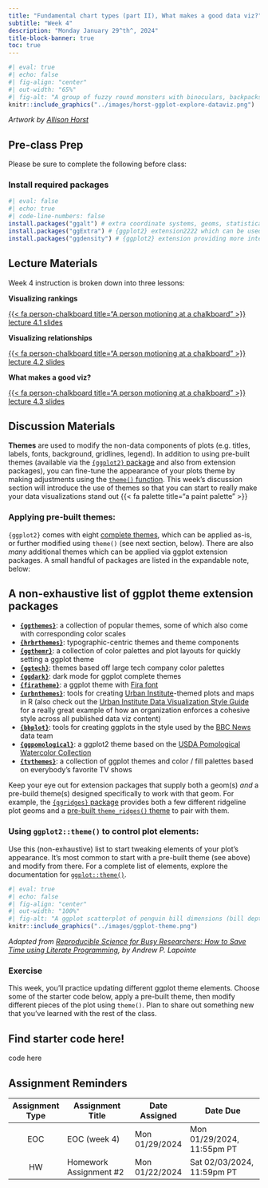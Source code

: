```yaml
---
title: "Fundamental chart types (part II), What makes a good data viz?"
subtitle: "Week 4"
description: "Monday January 29^th^, 2024"
title-block-banner: true
toc: true
---
```


```r
#| eval: true 
#| echo: false
#| fig-align: "center"
#| out-width: "65%" 
#| fig-alt: "A group of fuzzy round monsters with binoculars, backpacks and guide books looking up a graphs flying around with wings (like birders, but with exploratory data visualizations). Stylized text reads 'ggplot2: visual data exploration.' Learn more about ggplot2."
knitr::include_graphics("../images/horst-ggplot-explore-dataviz.png")
```

:::{.gray-text .center-text}
*Artwork by [Allison Horst](https://allisonhorst.com/)*
:::

## Pre-class Prep

Please be sure to complete the following before class:

### Install required packages
```r
#| eval: false
#| echo: true
#| code-line-numbers: false
install.packages("ggalt") # extra coordinate systems, geoms, statistical transformations, scales and fonts for 'ggplot2' (includes `geom_lollipop()`)
install.packages("ggExtra") # {ggplot2} extension2222 which can be used to add marginal histograms/boxplots/density plots to ggplot2 scatterplots
install.packages("ggdensity") # {ggplot2} extension providing more interpretable visualizations of density estimates based on highest density regions (HDRs)
```

## Lecture Materials 

Week 4 instruction is broken down into three lessons:

::: {.grid}

::: {.g-col-12 .g-col-md-4}
::: {.center-text}
[**Visualizing rankings**]{.teal-text .body-text-m}

[{{< fa person-chalkboard title="A person motioning at a chalkboard" >}} lecture 4.1 slides](../slides/week4.1-rankings-slides.qmd){.btn role="button" target="_blank"} 
:::
:::

::: {.g-col-12 .g-col-md-4}
::: {.center-text}
[**Visualizing relationships**]{.teal-text .body-text-m}

[{{< fa person-chalkboard title="A person motioning at a chalkboard" >}} lecture 4.2 slides](../slides/week4.2-relationships-slides.qmd){.btn role="button" target="_blank"} 
:::
:::

::: {.g-col-12 .g-col-md-4}
::: {.center-text}
[**What makes a good viz?**]{.teal-text .body-text-m}

[{{< fa person-chalkboard title="A person motioning at a chalkboard" >}} lecture 4.3 slides](../slides/week4.3-good-viz-slides.qmd){.btn role="button" target="_blank"} 
:::
:::

:::

## Discussion Materials

**Themes** are used to modify the non-data components of plots (e.g. titles, labels, fonts, background, gridlines, legend). In addition to using pre-built themes (available via the [`{ggplot2}` package](https://ggplot2.tidyverse.org/reference/ggtheme.html) and also from extension packages), you can fine-tune the appearance of your plots theme by making adjustments using the [`theme()` function](https://ggplot2.tidyverse.org/reference/theme.html). This week's discussion section will introduce the use of themes so that you can start to really make your data visualizations stand out {{< fa palette title="a paint palette" >}}

### Applying pre-built themes:

`{ggplot2}` comes with eight [complete themes](https://ggplot2.tidyverse.org/reference/ggtheme.html), which can be applied as-is, or further modified using `theme()` (see next section, below). There are also *many* additional themes which can be applied via ggplot extension packages. A small handful of packages are listed in the expandable note, below:

::: {.callout-tip icon=false collapse=true}
## A non-exhaustive list of ggplot theme extension packages

- **[`{ggthemes}`](https://jrnold.github.io/ggthemes/)**: a collection of popular themes, some of which also come with corresponding color scales
- **[`{hrbrthemes}`](https://cinc.rud.is/web/packages/hrbrthemes/index.html)**: typographic-centric themes and theme components
- **[`{ggthemr}`](https://github.com/Mikata-Project/ggthemr)**: a collection of color palettes and plot layouts for quickly setting a ggplot theme 
- **[`{ggtech}`](https://github.com/ricardo-bion/ggtech)**: themes based off large tech company color palettes
- **[`{ggdark}`](https://github.com/nsgrantham/ggdark)**: dark mode for ggplot complete themes
- **[`{firatheme}`](https://github.com/vankesteren/firatheme)**: a ggplot theme with [Fira font](https://fonts.google.com/?query=fira)
- **[`{urbnthemes}`](https://urbaninstitute.github.io/urbnthemes/index.html)**: tools for creating [Urban Institute](https://www.urban.org/)-themed plots and maps in R (also check out the [Urban Institute Data Visualization Style Guide](https://urbaninstitute.github.io/graphics-styleguide/) for a really great example of how an organization enforces a cohesive style across all published data viz content)
- **[`{bbplot}`](https://github.com/bbc/bbplot/)**: tools for creating ggplots in the style used by the [BBC News](https://www.bbc.com/news) data team
- **[`{ggpomological}`](https://www.garrickadenbuie.com/project/ggpomological/)**: a ggplot2 theme based on the [USDA Pomological Watercolor Collection](https://search.nal.usda.gov/discovery/collectionDiscovery?vid=01NAL_INST:MAIN&collectionId=81279629860007426)
- **[`{tvthemes}`](https://ryo-n7.github.io/2019-05-16-introducing-tvthemes-package/)**: a collection of ggplot themes and color / fill palettes based on everybody’s favorite TV shows

Keep your eye out for extension packages that supply both a geom(s) *and* a pre-build theme(s) designed specifically to work with that geom. For example, the [`{ggridges}` package](https://wilkelab.org/ggridges/index.html) provides both a few different ridgeline plot geoms and a [pre-built `theme_ridges()` theme](https://wilkelab.org/ggridges/articles/introduction.html#themes) to pair with them.
:::

### Using `ggplot2::theme()` to control plot elements:

Use this (non-exhaustive) list to start tweaking elements of your plot's appearance. It's most common to start with a pre-built theme (see above) and modify from there. For a complete list of elements, explore the documentation for [`ggplot::theme()`](https://ggplot2.tidyverse.org/reference/theme.html).

```r
#| eval: true 
#| echo: false
#| fig-align: "center"
#| out-width: "100%" 
#| fig-alt: "A ggplot scatterplot of penguin bill dimensions (bill depth by bill length), with arrows pointing to different non-data elements that can be adjusted using ggplot2 theme controls"
knitr::include_graphics("../images/ggplot-theme.png")
```

::: {.center-text .body-text-s .gray-text}
*Adapted from [Reproducible Science for Busy Researchers: How to Save Time using Literate Programming](https://bookdown.org/alapo/learnr/data-visualisation.html#anatomy-of-a-ggplot), by Andrew P. Lapointe*
:::

### Exercise

This week, you'll practice updating different ggplot theme elements. Choose some of the starter code below, apply a pre-built theme, then modify different pieces of the plot using `theme()`. Plan to share out something new that you've learned with the rest of the class.

::: {.callout-note icon=false collapse=true}
## Find starter code here!

code here
:::

## Assignment Reminders

| Assignment Type | Assignment Title        | Date Assigned  | Date Due                   |
|:---------------:|-------------------------|----------------|----------------------------|
| EOC             | EOC (week 4)            | Mon 01/29/2024 | Mon 01/29/2024, 11:55pm PT |
| HW              | Homework Assignment #2  | Mon 01/22/2024 | Sat 02/03/2024, 11:59pm PT |

<!-- | Assignment Type | Assignment Title                                                       | Date Assigned  | Date Due                   | -->
<!-- |:---------------:|------------------------------------------------------------------------|----------------|----------------------------| -->
<!-- | EOC             | [EOC (week 4)](https://forms.gle/kwfaWciZNu4fCzKN7)                    | Mon 01/29/2024 | Mon 01/29/2024, 11:55pm PT | -->
<!-- | HW              | [Homework Assignment #2](../assignments/HW2.qmd)                       | Mon 01/22/2024 | Sat 02/03/2024, 11:59pm PT | -->

